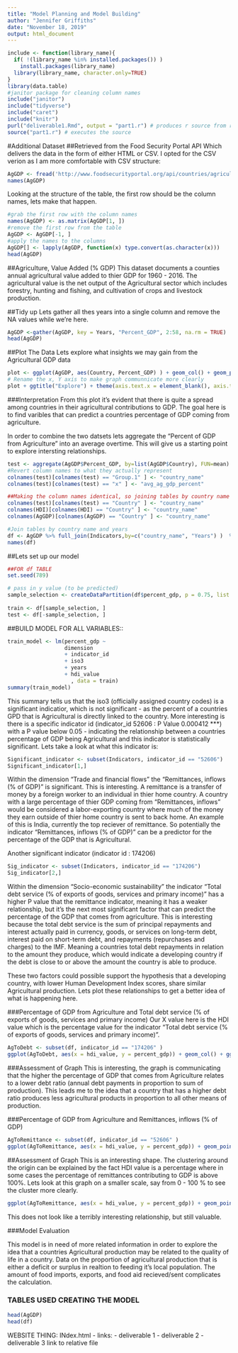 ```yaml
---
title: "Model Planning and Model Building"
author: "Jennifer Griffiths"
date: "November 18, 2019"
output: html_document
---
```

```r
include <- function(library_name){
  if( !(library_name %in% installed.packages()) )
    install.packages(library_name) 
  library(library_name, character.only=TRUE)
}
library(data.table)
#janitor package for cleaning column names
include("janitor")
include("tidyverse")
include("caret")
include("knitr")
purl("deliverable1.Rmd", output = "part1.r") # produces r source from rmd
source("part1.r") # executes the source
```

#Additional Dataset
##Retrieved from the Food Security Portal API
Which delivers the data in the form of either HTML or CSV. I opted for the CSV verion as I am more comfortable with CSV structure:
```r
AgGDP <- fread('http://www.foodsecurityportal.org/api/countries/agriculture-value-ad.csv')
names(AgGDP)
```
Looking at the structure of the table, the first row should be the column names, lets make that happen. 
```r
#grab the first row with the column names
names(AgGDP) <- as.matrix(AgGDP[1, ])
#remove the first row from the table
AgGDP <- AgGDP[-1, ]
#apply the names to the columns
AgGDP[] <- lapply(AgGDP, function(x) type.convert(as.character(x)))
head(AgGDP)
```
##Agriculture, Value Added (% GDP)
This dataset documents a counties annual agricultural value added to thier GDP for 1960 - 2016. The agricultural value is the net output of the Agricultural sector which includes forestry, hunting and fishing, and cultivation of crops and livestock production.

##Tidy up
Lets gather all thes years into a single column and remove the NA values while we're here.
```r
AgGDP <-gather(AgGDP, key = Years, "Percent_GDP", 2:58, na.rm = TRUE)
head(AgGDP)
```


##Plot The Data
Lets explore what insights we may gain from the Agricultural GDP data

```r
plot <- ggplot(AgGDP, aes(Country, Percent_GDP) ) + geom_col() + geom_path(colour = "red", na.rm = TRUE)
# Rename the x, Y axis to make graph communnicate more clearly
plot + ggtitle("Explore") + theme(axis.text.x = element_blank(), axis.text.y = element_blank(), axis.ticks = element_blank()) + xlab("Coutries") + ylab("Percent of GDP From Agticulture")
```

###Interpretation 
From this plot it's evident that there is quite a spread among countries in their agricultural contributions to GDP. The goal here is to find varibles that can predict a countries percentage of GDP coming from agriculture.

In order to combine the two datsets lets aggregate the "Percent of GDP from Agriculture" into an average overtime. This will give us a starting point to explore intersting relationships.

```r
test <- aggregate(AgGDP$Percent_GDP, by=list(AgGDP$Country), FUN=mean)
#Revert column names to what they actually represent
colnames(test)[colnames(test) == "Group.1" ] <- "country_name"
colnames(test)[colnames(test) == "x" ] <- "avg_ag_gdp_percent"

##Making the column names identical, so joining tables by country name is an easier process
colnames(test)[colnames(test) == "Country" ] <- "country_name"
colnames(HDI)[colnames(HDI) == "Country" ] <- "country_name"
colnames(AgGDP)[colnames(AgGDP) == "Country" ] <- "country_name"

#Join tables by country name and years
df <- AgGDP %>% full_join(Indicators,by=c("country_name", "Years") )  %>%  na.omit(df) %>% clean_names()
names(df)
```
##Lets set up our model
```r
##FOR df TABLE
set.seed(789)

# pass in y value (to be predicted)
sample_selection <- createDataPartition(df$percent_gdp, p = 0.75, list = FALSE)
  
train <- df[sample_selection, ]
test <- df[-sample_selection, ]
```


##BUILD MODEL FOR ALL VARIABLES::
```r
train_model <- lm(percent_gdp ~ 
                  dimension 
                  + indicator_id
                  + iso3 
                  + years
                  + hdi_value
                    , data = train)
summary(train_model)

```

This summary tells us that the iso3 (officially assigned country codes) is a significant indicatior, which is not significant - as the percent of a countries GPD that is Agricultural is directly linked to the country. More interesting is there is a specific indicator id (indicator_id 52606 : P Value 0.000412 ***) with a P value below 0.05 - indicating the relationship between a countries percentage of GDP being Agricultural and this indicator is statistically significant. Lets take a look at what this indicator is:

```r
Significant_indicator <- subset(Indicators, indicator_id == "52606")
Significant_indicator[1,]
```

Within the dimension "Trade and financial flows" the "Remittances, inflows (% of GDP)" is significant. This is interesting. A remittance is a transfer of money by a foreign worker to an individual in thier home country. A country with a large percentage of thier GDP coming from "Remittances, inflows" would be considered a labor-exporting country where much of the money they earn outside of thier home country is sent to back home. An example of this is India, currently the top reciever of remittance. 
So potentially the indicator "Remittances, inflows (% of GDP)" can be a predictor for the percentage of the GDP that is Agricultural. 

Another significant indicator (indicator id : 174206) 
```r
Sig_indicator <- subset(Indicators, indicator_id == "174206")
Sig_indicator[2,]
```

Within the dimension "Socio-economic sustainability" the indicator "Total debt service (% of exports of goods, services and primary income)" has a higher P value that the remittance indicator, meaning it has a weaker relationship, but it's the next most significant factor that can predict the percentage of the GDP that comes from agriculture. This is interesting because the total debt service is the sum of principal repayments and interest actually paid in currency, goods, or services on long-term debt, interest paid on short-term debt, and repayments (repurchases and charges) to the IMF. Meaning a countries total debt repayments in relation to the amount they produce, which would indicate a developing country if the debt is close to or above the amount the country is able to produce. 

These two factors could possible support the hypothesis that a developing country, with lower Human Development Index scores, share similar Agricultural production. Lets plot these relationships to get a better idea of what is happening here.

###Percentage of GDP from Agriculture and Total debt service (% of exports of goods, services and primary income)
Our X value here is the HDI value which is the percentage value for the indicator "Total debt service (% of exports of goods, services and primary income)". 
```r
AgToDebt <- subset(df, indicator_id == "174206" )
ggplot(AgToDebt, aes(x = hdi_value, y = percent_gdp)) + geom_col() + ggtitle("Agricultural Production Related to Debt") + theme(axis.text.x = element_blank(), axis.text.y = element_blank(), axis.ticks = element_blank()) + xlab("Total Debt Service - Percent of Exports") + ylab("Agricultural Products - Percent of GDP")
```

###Assessment of Graph
This is interesting, the graph is communicating that the higher the percentage of GDP that comes from Agriculture relates to a lower debt ratio (annual debt payments in proportion to sum of production). This leads me to the idea that a country that has a higher debt ratio produces less agricultural products in proportion to all other means of production. 

###Percentage of GDP from Agriculture and Remittances, inflows (% of GDP)
```r
AgToRemittance <- subset(df, indicator_id == "52606" )
ggplot(AgToRemittance, aes(x = hdi_value, y = percent_gdp)) + geom_point() + geom_smooth() + ggtitle("Percentages of GDP") + theme(axis.text.x = element_blank(), axis.text.y = element_blank(), axis.ticks = element_blank()) + xlab("Remittances: Inflow") + ylab("Agricultural Products") 
```

##Assessment of Graph
This is an interesting shape. The clustering around the origin can be explained by the fact HDI value is a percentage where in some cases the percentage of remittances contributing to GDP is above 100%. Lets look at this graph on a smaller scale, say from 0 - 100 % to see the cluster more clearly.

```r
ggplot(AgToRemittance, aes(x = hdi_value, y = percent_gdp)) + geom_point() + geom_smooth() + ggtitle("Percentages of GDP") + theme(axis.text.x = element_blank(), axis.text.y = element_blank(), axis.ticks = element_blank()) + xlab("Remittances: Inflow") + ylab("Agricultural Products") + xlim(0, 1)
```

This does not look like a terribly interesting relationship, but still valuable. 

###Model Evaluation

This model is in need of more related information in order to explore the idea that a countries Agricultural production may be related to the quality of life in a country. Data on the proportion of agricultural production that is either a deficit or surplus in realtion to feeding it's local population. The amount of food imports, exports, and food aid recieved/sent complicates the calculation. 

### TABLES USED CREATING THE MODEL
```r
head(AgGDP)
head(df)
```

WEBSITE THING: 
  INdex.html
    - links: 
        - deliverable 1
        - deliverable 2
        - deliverable 3  link to relative file
        

  


